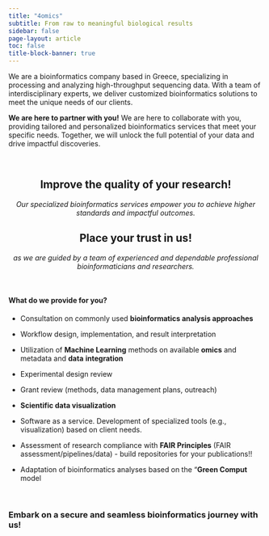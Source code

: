 ```yaml
---
title: "4omics"
subtitle: From raw to meaningful biological results
sidebar: false
page-layout: article
toc: false
title-block-banner: true
---
```


::: column-page
We are a bioinformatics company based in Greece, specializing in processing and analyzing high-throughput sequencing data. With a team of interdisciplinary experts, we deliver customized bioinformatics solutions to meet the unique needs of our clients.

**We are here to partner with you!** We are here to collaborate with you, providing tailored and personalized bioinformatics services that meet your specific needs. Together, we will unlock the full potential of your data and drive impactful discoveries.

<br>

::: {style="text-align: center;"}
## Improve the quality of your research!

*Our specialized bioinformatics services empower you to achieve higher standards and impactful outcomes.*

## Place your trust in us!

*as we are guided by a team of experienced and dependable professional bioinformaticians and researchers.*
:::

<br>

#### What do we provide for you?

-   Consultation on commonly used **bioinformatics analysis approaches**

-   Workflow design, implementation, and result interpretation

-   Utilization of **Machine Learning** methods on available **omics** and metadata and **data** **integration**

-   Experimental design review

-   Grant review (methods, data management plans, outreach)

-   **Scientific data visualization**

-   Software as a service. Development of specialized tools (e.g., visualization) based on client needs.

-   Assessment of research compliance with **FAIR Principles** (FAIR assessment/pipelines/data) - build repositories for your publications!!

-   Adaptation of bioinformatics analyses based on the "**Green Comput** model

<br>

### Embark on a secure and seamless bioinformatics journey with us!
:::
